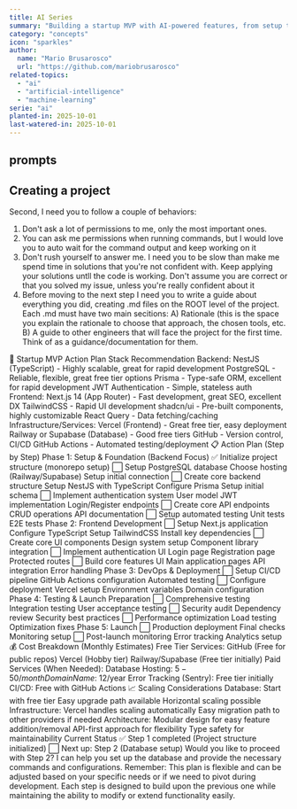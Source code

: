 ```yaml
---
title: AI Series
summary: "Building a startup MVP with AI-powered features, from setup to deployment"
category: "concepts"
icon: "sparkles"
author:
  name: "Mario Brusarosco"
  url: "https://github.com/mariobrusarosco"
related-topics:
  - "ai"
  - "artificial-intelligence"
  - "machine-learning"
serie: "ai"
planted-in: 2025-10-01
last-watered-in: 2025-10-01
---
```


## prompts

## Creating a project

Second, I need you to follow a couple of behaviors:

1. Don't ask a lot of permissions to me, only the most important ones.
2. You can ask me permissions when running commands, but I would love you to auto wait for the command output and keep working on it
3. Don't rush yourself to answer me. I need you to be slow than make me spend time in solutions that you're not confident with. Keep applying your solutions untll the code is working. Don't assume you are correct or that you solved my issue, unless you're really confident about it
4. Before moving to the next step I need you to write a guide about everything you did, creating .md files on the ROOT level of the project. Each .md must have two main secitions: A) Rationale (this is the space you explain the rationale to choose that approach, the chosen tools, etc. B) A guide to other engineers that will face the project for the first time. Think of as a guidance/documentation for them.

🚀 Startup MVP Action Plan
Stack Recommendation
Backend:
NestJS (TypeScript) - Highly scalable, great for rapid development
PostgreSQL - Reliable, flexible, great free tier options
Prisma - Type-safe ORM, excellent for rapid development
JWT Authentication - Simple, stateless auth
Frontend:
Next.js 14 (App Router) - Fast development, great SEO, excellent DX
TailwindCSS - Rapid UI development
shadcn/ui - Pre-built components, highly customizable
React Query - Data fetching/caching
Infrastructure/Services:
Vercel (Frontend) - Great free tier, easy deployment
Railway or Supabase (Database) - Good free tiers
GitHub - Version control, CI/CD
GitHub Actions - Automated testing/deployment
📋 Action Plan (Step by Step)
Phase 1: Setup & Foundation (Backend Focus)
✅ Initialize project structure (monorepo setup)
⬜ Setup PostgreSQL database
Choose hosting (Railway/Supabase)
Setup initial connection
⬜ Create core backend structure
Setup NestJS with TypeScript
Configure Prisma
Setup initial schema
⬜ Implement authentication system
User model
JWT implementation
Login/Register endpoints
⬜ Create core API endpoints
CRUD operations
API documentation
⬜ Setup automated testing
Unit tests
E2E tests
Phase 2: Frontend Development
⬜ Setup Next.js application
Configure TypeScript
Setup TailwindCSS
Install key dependencies
⬜ Create core UI components
Design system setup
Component library integration
⬜ Implement authentication UI
Login page
Registration page
Protected routes
⬜ Build core features UI
Main application pages
API integration
Error handling
Phase 3: DevOps & Deployment
⬜ Setup CI/CD pipeline
GitHub Actions configuration
Automated testing
⬜ Configure deployment
Vercel setup
Environment variables
Domain configuration
Phase 4: Testing & Launch Preparation
⬜ Comprehensive testing
Integration testing
User acceptance testing
⬜ Security audit
Dependency review
Security best practices
⬜ Performance optimization
Load testing
Optimization fixes
Phase 5: Launch
⬜ Production deployment
Final checks
Monitoring setup
⬜ Post-launch monitoring
Error tracking
Analytics setup
💰 Cost Breakdown (Monthly Estimates)
Free Tier Services:
GitHub (Free for public repos)
Vercel (Hobby tier)
Railway/Supabase (Free tier initially)
Paid Services (When Needed):
Database Hosting: $5-50/month
Domain Name: ~$12/year
Error Tracking (Sentry): Free tier initially
CI/CD: Free with GitHub Actions
📈 Scaling Considerations
Database:
Start with free tier
Easy upgrade path available
Horizontal scaling possible
Infrastructure:
Vercel handles scaling automatically
Easy migration path to other providers if needed
Architecture:
Modular design for easy feature addition/removal
API-first approach for flexibility
Type safety for maintainability
Current Status
✅ Step 1 completed (Project structure initialized)
⬜ Next up: Step 2 (Database setup)
Would you like to proceed with Step 2? I can help you set up the database and provide the necessary commands and configurations.
Remember: This plan is flexible and can be adjusted based on your specific needs or if we need to pivot during development. Each step is designed to build upon the previous one while maintaining the ability to modify or extend functionality easily.
